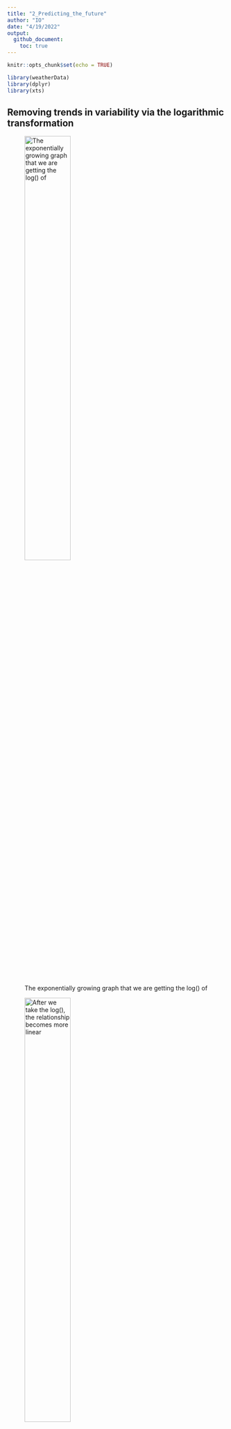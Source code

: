 ```yaml
---
title: "2_Predicting_the_future"
author: "IO"
date: "4/19/2022"
output: 
  github_document:
    toc: true
---
```


```r
knitr::opts_chunk$set(echo = TRUE)

library(weatherData)
library(dplyr)
library(xts)
```

## Removing trends in variability via the logarithmic transformation

![The exponentially growing graph that we are getting the log() of](2_Predicting_the_future_insertimage_1.png){width=50%}
 
![After we take the log(), the relationship becomes more linear](2_Predicting_the_future_insertimage_2.png){width=50%}

## Removing trends in level by differencing

Differencing with the `diff()` function can give us the increments in trends over time or any type of change in a time series. 

```r
london <- as.xts(x = London2013$Temperature,
                 order.by = lubridate::as_datetime(London2013$Time)) 

periodicity(london)
```

`diff()` as a default gives 1 lag (differences between 1 observations)

```r
head(diff(london))
```

## Removing seasonal trends with seasonal differencing

Sometimes we are not interested in the seasonal fluctuations in the data but interested in the yearly changes overall. In such cases, we can get the differences with the lag of 12 in a montly dataset (substracting each month's value from the next year's month value) and 4 in a quarterly dataset.  

Original monthly driver deaths

```r
MASS::drivers |> 
  as.xts() |> 
  ts.plot()
```

Drivers death data with a lag of 12 (same montly data has been substracted by each year)

```r
MASS::drivers |> 
  as.xts() |> 
  diff(lag = 12) |> 
  ts.plot()
```

## The white noise (WN) model

Simplest example of a stationary process with no clear pattern or a trend over time. A weak white noise process has:

* A fixed, constant mean
* A fixed, constant variance
* No correlation over time

![(a) has a upward trend, (b) has a seasonality effect, (c) more variance at the later observations, (d) no trend, a constant variance, and no correlation over time, so a WN model ](2_Predicting_the_future_insertimage_3.png){width=40%}

ARIMA: AutoRegressive, Integrated Moving Average

We can use ARIMA models to specify white noise (WN) models.

```r
# Stimulate a WN model with 50 obervations
WN <- arima.sim(model = list(order = c(0,0,0)),
                n = 50)
# This series has a default value of mean 0 and sd 1
head(WN)
ts.plot(WN)
```

```r
# Set the mean and sd of a stimulated WN model
WN_1 <- arima.sim(model = list(order =  c(0,   #Autoregressive order
                                          0,   #Order of integration (differencing)
                                          0)), #Moving average order
                  n = 50,
                  mean = 4,
                  sd = 2)

ts.plot(WN_1)
```

### Estimating the white noise in a time series

```r
arima(WN_1, 
      order = c(0,0,0))

mean(WN_1)

var(WN_1)
```

## The random walk (RW) model

A basic time series model and a simple example of an unstable (non-stationary) process. They are the cumulative sum (1st obs, 1st + 2nd obs, 1st + 2nd + 3rd obs, ...) of a mean zero white noise series. Therefore, first difference (lag 1) gives a WN model. Also, RW models are ARIMA(0,1,0) models, which 1 indicates the integration is 1. It has:

* No specified mean or variance
* Exhibits strong dependence over time (each observation is strongly related to its immediate neighbors)
* Its changes or increments are (similar to) white noise, which means the change is stable/stationary 

Some RW time series plots:

![](2_Predicting_the_future_insertimage_4.png){width=60%}

RW recursion:  
Today (Yt) = Yesterday (Yt - 1) + Noise (Et)

The error (Noise of Et) means zero white noise. The variance of this WN variance of error is the only parameter of RW.

First difference (lag 1) series:  
Yt - Yt-1 = Et (which is diff(Y), which in itself is a WN series)

![Y is a RW series while diff(Y) becomes a WN series](2_Predicting_the_future_insertimage_5.png){width=50%}

Random walk with a drift (with a constant of drift, which drifts/trends the values upwards or downwards over time):  
Today = Constant (c, which works as the slope in the graph) + Yesterday + Noise. This type of RW model increases its parameter size to 2, with a constant c and a WN variance Et. This is because if you are getting the cumulative sum of a data with a mean of 0, the data is scattered around + and - values (the values are dependent on the variance) and therefore summing the values results in a somewhat stale model, whereas if the mean is like 5, since the values are (mostly positive) the trend drifts upward and if the mean is -5, the trend drifts downwards.  

The first difference (lag 1) of a RW with a drift is Yt - Yt-1 = WN series (process) with a mean as the c of the constant (i.e., constant + noise in a WN model). In another words, unwinds the cumulative sum to get the actual data/model. Therefore, if we create a WN process with a mean other than 0 and then get its cumulative sum (`cumsum()`), we get a RW process/model.

Some RW with a drift plots:

![(a) with a drift constant of 0, which is no drift, (b) positive drift coefficient/constant therefore a trend up, (c) negative drift coefficient/constant, therefore a trend down, (d) larger positive coefficient with a steeper upward trend. ](2_Predicting_the_future_insertimage_6.png){width=50%}

### Stimulating a random walk model

```r
RW <- arima.sim(model = list(order = c(0,    #Autoregressive order
                                       1,    #Order of integration (differencing)
                                       0)),  #Moving average order
                n = 100)                     #100 observations

ts.plot(RW)
```

```r
RW_diff <- diff(RW)

plot(RW_diff)
```

### Stimulating a random walk model with a drift

```r
RW_drift <- arima.sim(model = list(order = c(0,
                                             1,
                                             0)),
                      n = 100,
                      mean = .5)

plot(RW_drift)
```

```r
RW_drift_diff <- diff(RW_diff)

ts.plot(RW_drift_diff)
```

## Stationary processes

Stationary processes have distributional inveriance (stability) over time. For observed time series, fluctuations appear random and these random fluctuations behave similarly from one time period to the next. For example, stocks or returns from interests have different behavior from the previous year but their mean, sd, or other statistics are somewhat similar from one year to the next.

* Weak stationarity: Mean, variance, covariance are constant over time.
  + Mean and variance Yt is the same (constant) for all times (t).
  + Covariance of Y at the time t (Yt) and Ys is constant for all t - s = h, meaning the covariance between these times depend on how close these two time points are.
    - Cov(Y2, Y5) = Cov(Y7, Y10)

Stationary models (the process) can be modeled with relatively fewer parameters; there is no need for a different mean for the observation at the time t (Yt), all times have a common mean which is the mean of the sample. 

Many financial time series do not exhibit stationarity but the changes in the series are often approximately stationary (constant). A stationary series should show some oscillation around some fixed level (mean), which is called *mean-reversion*. For example, the inflation rates do not naturally come down to a specific level due to being controlled by the monitary policy. But the changes in inflation rates show a clear mean-reversion to the mean of 0, as policies increase the rate at times and decrease at others. 

![(top) Inflation rates, (bottom) changes in inflation rates](2_Predicting_the_future_insertimage_7.png){width=50%}

There are many commonly encountered departures (deviances) from stationarity, including time trends, periodicity, and a lack of mean reversion.

![A shows periodicity, B shows mean-reverting (oscillating around a mean), C shows an upward trend](2_Predicting_the_future_insertimage_8.png){width=50%}

WN models are stationary but the RW models are always non-stationary, both with and without a drift.

```r
#Basic WN model
WN <- arima.sim(model = list(order = c(0,
                                       0,
                                       0)),
                n = 100)

#Basic RW model
RW <- cumsum(WN)


#WN model with a drift (mean other than 0)
WN_drift <- arima.sim(model = list(order = c(0,
                                             0,
                                             0)),
                      n = 100,
                      mean = 0.4)

#Get the cumsum of the WN model with a drift
RW_drift <- cumsum(WN_drift)
```

Plotting the models comparatively

```r
plot.ts(cbind(WN, RW, WN_drift, RW_drift))
```

